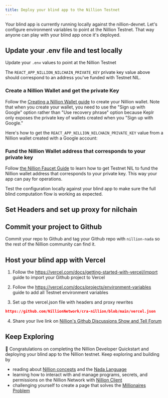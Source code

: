 ```yaml
---
title: Deploy your blind app to the Nillion Testnet
---
```


Your blind app is currently running locally against the nillion-devnet. Let's configure environment variables to point at the Nillion Testnet. That way anyone can play with your blind app once it's deployed.

## Update your .env file and test locally

Update your `.env` values to point at the Nillion Testnet

The `REACT_APP_NILLION_NILCHAIN_PRIVATE_KEY` private key value above should correspond to an address you've funded with Testnet NIL.

### Create a Nillion Wallet and get the private Key

Follow the [Creating a Nillion Wallet guide](/guide-testnet-connect) to create your Nillion wallet. Note that when you create your wallet, you need to use the "Sign up with Google" option rather than "Use recovery phrase" option because Keplr only exposes the private key of wallets created when you "Sign up with Google."

Here's how to get the `REACT_APP_NILLION_NILCHAIN_PRIVATE_KEY` value from a Nillion wallet created with a Google account:

### Fund the Nillion Wallet address that corresponds to your private key

Follow [the Nillion Faucet Guide](/guide-testnet-faucet) to learn how to get Testnet NIL to fund the Nillion wallet address that corresponds to your private key. This way your app can pay for operations.

Test the configuration locally against your blind app to make sure the full blind computation flow is working as expected.

## Set Headers and set up proxy for nilchain

## Commit your project to Github

Commit your repo to Github and tag your Github repo with `nillion-nada` so the rest of the Nillion community can find it.

## Host your blind app with Vercel

1. Follow the https://vercel.com/docs/getting-started-with-vercel/import guide to import your Github project to Vercel

2. Follow the https://vercel.com/docs/projects/environment-variables guide to add all Testnet environment variables

3. Set up the vercel.json file with headers and proxy rewrites

```json reference showGithubLink
https://github.com/NillionNetwork/cra-nillion/blob/main/vercel.json
```

4. Share your live link on [Nillion's Github Discussions Show and Tell Forum](https://github.com/orgs/NillionNetwork/discussions/categories/show-and-tell)

## Keep Exploring

🥳 Congratulations on completing the Nillion Developer Quickstart and deploying your blind app to the Nillion testnet. Keep exploring and building by

- reading about [Nillion concepts](/concepts) and the [Nada Language](nada-lang)
- learning how to interact with and manage programs, secrets, and permissions on the Nillion Network with [Nillion Client](/js-client)
- challenging yourself to create a page that solves the [Millionaires Problem](/multi-party-computation#classic-scenario-the-millionaires-problem)
